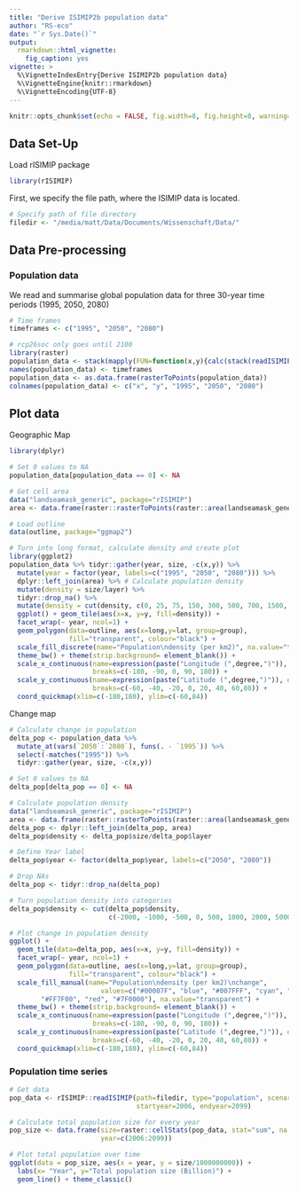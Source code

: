 ```yaml
---
title: "Derive ISIMIP2b population data"
author: "RS-eco"
date: "`r Sys.Date()`"
output:
  rmarkdown::html_vignette:
    fig_caption: yes
vignette: >
  %\VignetteIndexEntry{Derive ISIMIP2b population data}
  %\VignetteEngine{knitr::rmarkdown}
  %\VignetteEncoding{UTF-8}
---
```


```r
knitr::opts_chunk$set(echo = FALSE, fig.width=8, fig.height=8, warning=FALSE, comment=NA, message=FALSE)
```

## Data Set-Up

Load rISIMIP package

```r
library(rISIMIP)
```

First, we specify the file path, where the ISIMIP data is located.

```r
# Specify path of file directory
filedir <- "/media/matt/Data/Documents/Wissenschaft/Data/"
```

## Data Pre-processing

### Population data

We read and summarise global population data for three 30-year time periods (1995, 2050, 2080)

```r
# Time frames
timeframes <- c("1995", "2050", "2080")

# rcp26soc only goes until 2100
library(raster)
population_data <- stack(mapply(FUN=function(x,y){calc(stack(readISIMIP(path=filedir, type="population", scenario="rcp26soc", startyear=x, endyear=y)), mean)}, c(1980, 2036, 2066), c(2009, 2065, 2095)))
names(population_data) <- timeframes
population_data <- as.data.frame(rasterToPoints(population_data))
colnames(population_data) <- c("x", "y", "1995", "2050", "2080")
```

## Plot data

Geographic Map

```r
library(dplyr)

# Set 0 values to NA
population_data[population_data == 0] <- NA

# Get cell area
data("landseamask_generic", package="rISIMIP")
area <- data.frame(raster::rasterToPoints(raster::area(landseamask_generic, na.rm=TRUE)))

# Load outline
data(outline, package="ggmap2")

# Turn into long format, calculate density and create plot
library(ggplot2)
population_data %>% tidyr::gather(year, size, -c(x,y)) %>%
  mutate(year = factor(year, labels=c("1995", "2050", "2080"))) %>% 
  dplyr::left_join(area) %>% # Calculate population density
  mutate(density = size/layer) %>%
  tidyr::drop_na() %>% 
  mutate(density = cut(density, c(0, 25, 75, 150, 300, 500, 700, 1500, 10000))) %>% # Turn population density into categories
  ggplot() + geom_tile(aes(x=x, y=y, fill=density)) + 
  facet_wrap(~ year, ncol=1) + 
  geom_polygon(data=outline, aes(x=long,y=lat, group=group), 
               fill="transparent", colour="black") + 
  scale_fill_discrete(name="Population\ndensity (per km2)", na.value="transparent") + 
  theme_bw() + theme(strip.background= element_blank()) + 
  scale_x_continuous(name=expression(paste("Longitude (",degree,")")), expand=c(0.05,0.05),
                     breaks=c(-180, -90, 0, 90, 180)) + 
  scale_y_continuous(name=expression(paste("Latitude (",degree,")")), expand=c(0.05,0.05),
                     breaks=c(-60, -40, -20, 0, 20, 40, 60,80)) + 
  coord_quickmap(xlim=c(-180,180), ylim=c(-60,84))
```

Change map

```r
# Calculate change in population
delta_pop <- population_data %>% 
  mutate_at(vars(`2050`:`2080`), funs(. - `1995`)) %>% 
  select(-matches("1995")) %>% 
  tidyr::gather(year, size, -c(x,y))

# Set 0 values to NA
delta_pop[delta_pop == 0] <- NA

# Calculate population density
data("landseamask_generic", package="rISIMIP")
area <- data.frame(raster::rasterToPoints(raster::area(landseamask_generic, na.rm=TRUE)))
delta_pop <- dplyr::left_join(delta_pop, area)
delta_pop$density <- delta_pop$size/delta_pop$layer

# Define Year label
delta_pop$year <- factor(delta_pop$year, labels=c("2050", "2080"))

# Drop NAs
delta_pop <- tidyr::drop_na(delta_pop)

# Turn population density into categories
delta_pop$density <- cut(delta_pop$density, 
                         c(-2000, -1000, -500, 0, 500, 1000, 2000, 5000, 10000))

# Plot change in population density
ggplot() +
  geom_tile(data=delta_pop, aes(x=x, y=y, fill=density)) + 
  facet_wrap(~ year, ncol=1) + 
  geom_polygon(data=outline, aes(x=long,y=lat, group=group), 
               fill="transparent", colour="black") + 
  scale_fill_manual(name="Population\ndensity (per km2)\nchange",
                       values=c("#00007F", "blue", "#007FFF", "cyan", "yellow", 
        "#FF7F00", "red", "#7F0000"), na.value="transparent") + 
  theme_bw() + theme(strip.background= element_blank()) + 
  scale_x_continuous(name=expression(paste("Longitude (",degree,")")), expand=c(0.05,0.05),
                     breaks=c(-180, -90, 0, 90, 180)) + 
  scale_y_continuous(name=expression(paste("Latitude (",degree,")")), expand=c(0.05,0.05),
                     breaks=c(-60, -40, -20, 0, 20, 40, 60,80)) + 
  coord_quickmap(xlim=c(-180,180), ylim=c(-60,84))
```

### Population time series

```r
# Get data 
pop_data <- rISIMIP::readISIMIP(path=filedir, type="population", scenario="rcp26soc",
                                startyear=2006, endyear=2099)

# Calculate total population size for every year
pop_size <- data.frame(size=raster::cellStats(pop_data, stat="sum", na.rm=TRUE),
                       year=c(2006:2099))

# Plot total population over time
ggplot(data = pop_size, aes(x = year, y = size/1000000000)) + 
  labs(x= "Year", y="Total population size (Billion)") + 
  geom_line() + theme_classic()
```
